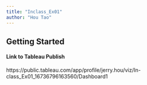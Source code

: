 ```yaml
---
title: "Inclass_Ex01"
author: "Hou Tao"
---
```


## Getting Started

#### Link to Tableau Publish

https://public.tableau.com/app/profile/jerry.hou/viz/In-class_Ex01_16736796163560/Dashboard1
